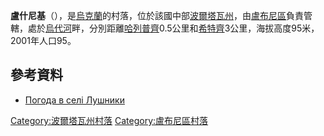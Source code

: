{{coord|50|7|59|N|32|59|39|E|scale:100000_region:UA|display=title}}

'''盧什尼基'''（{{lang-uk|Лушники}}），是[[烏克蘭|烏克蘭]]的村落，位於該國中部[[波爾塔瓦州|波爾塔瓦州]]，由[[盧布尼區|盧布尼區]]負責管轄，處於[[烏代河|烏代河]]畔，分別距離[[哈列普齊|哈列普齊]]0.5公里和[[希特齊_(盧布尼區)|希特齊]]3公里，海拔高度95米，2001年人口95。

==參考資料==
* [http://weather.in.ua/ua/poltavskaja/14103 Погода в селі Лушники] {{Wayback|url=http://weather.in.ua/ua/poltavskaja/14103 |date=20160305080443 }}

{{DEFAULTSORT:Лушники}}
[[Category:波爾塔瓦州村落|Category:波爾塔瓦州村落]]
[[Category:盧布尼區村落|Category:盧布尼區村落]]


{{Poltava-geo-stub}}